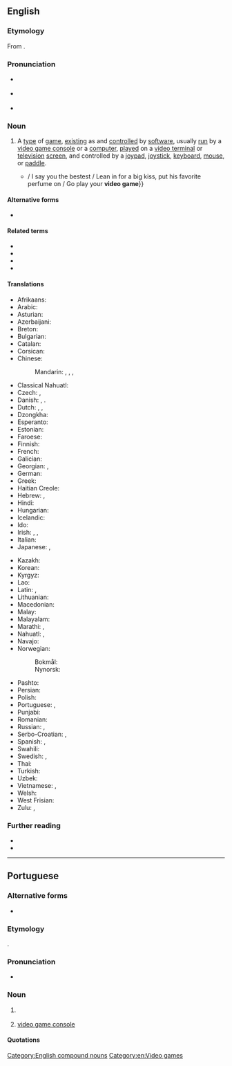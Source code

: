 {{also|videogame|video-game|vídeo-game|vídeo game}}
==English==

===Etymology===
From {{compound|en|video|game|notext=1|type=endocentric}}.

===Pronunciation===
* {{a|RP}} {{IPA|en|/ˈvɪdiːəʊ̯ˌɡeɪm/}}
* {{a|GA}} {{IPA|en|/ˈvɪdioʊ̯ˌɡeɪm/}}
* {{hyphenation|en|vid|eo game}}

===Noun===
{{en-noun}}

# A [[type#Noun|type]] of [[game#Noun|game]], [[exist]]ing as and [[control#Verb|controlled]] by [[software]], usually [[run#Verb|run]] by a [[video game console]] or a [[computer]], [[play#Verb|played]] on a [[videoterminal|video terminal]] or [[television]] [[screen#Noun|screen]], and controlled by a [[joypad]], [[joystick]], [[keyboard#Noun|keyboard]], [[mouse#Noun|mouse]], or [[paddle#Noun|paddle]]. {{defdate|from 1973}}
#*{{quote-song|en|author={{w|Lana Del Rey}}; {{w|Justin Parker}}|title=[[w:Video Games (song)|Video Games]]|album={{w|Born to Die}}|date=7 October 2011|artist=Lana Del Rey|passage=Swinging in the backyard / Pull up in your fast car whistling my name / Open up a beer / And you say get over here and play a '''video game''' / {{...}} / I say you the bestest / Lean in for a big kiss, put his favorite perfume on / Go play your '''video game'''}}

====Alternative forms====
* {{alter|en|videogame|video-game}}

====Related terms====
* {{l|en|computer game}}
* {{l|en|electronic game}}
* {{l|en|mobile game}}
* {{l|en|video gaming}}

====Translations====
{{trans-top|type of game existing as and controlled by software}}
* Afrikaans: {{t|af|videospeletjie}}
* Arabic: {{t|ar|لَعْبَةْ فِيدِيُو|f}}
* Asturian: {{t|ast|videoxuegu|m}}
* Azerbaijani: {{t|az|video oyun}}
* Breton: {{t|br|c'hoari video}}
* Bulgarian: {{t|bg|видеоигра́|f}}
* Catalan: {{t+|ca|videojoc|m}}
* Corsican: {{t|co|videoghjocu|m}}
* Chinese:
*: Mandarin: {{t+|cmn|電子遊戲}}, {{t+|cmn|电子游戏|tr=diànzǐ yóuxì}}, {{t|cmn|電腦遊戲}}, {{t|cmn|电脑游戏|tr=diànnǎo yóuxì}}
* Classical Nahuatl: {{t|nci|chīuhpōhualhuaztli patōlli}}
* Czech: {{t|cs|videohra|f}}, {{t|cs|počítačová hra|f}}
* Danish: {{t+|da|computerspil|n}} {{qualifier|computer}}, {{t|da|konsolspil|n}} {{qualifier|console}}. {{t|da|videospil|n}} {{qualifier|console|rare}}
* Dutch: {{t+|nl|videospel|n}}, {{t+|nl|videospelletje|n}}, {{t+|nl|game|m}}
* Dzongkha: {{t|dz|བརྙན་འཁོར་རྩེདམོ}}
* Esperanto: {{t|eo|videoludo}}
* Estonian: {{t|et|videomäng}}
* Faroese: {{t|fo|telduspøl}}
* Finnish: {{t+|fi|videopeli}}
* French: {{t+|fr|jeu vidéo|m}}
* Galician: {{t|gl|videoxogo|m}}
* Georgian: {{t|ka|ვიდეო თამაში}}, {{t|ka|ვიდეოთამაში}}
* German: {{t+|de|Videospiel|n}}
* Greek: {{t+|el|βιντεοπαιχνίδι|n}}
* Haitian Creole: {{t|ht|jwèt videyo}}
* Hebrew: {{t+|he|מִשְׂחַק מַחְשֵׁב|tr=miskhak makhšev|m}}, {{t|he|מִשְׂחַק וִידֵאוֹ|tr=miskhak vide'o|m}}
* Hindi: {{t|hi|वीडियो गेम|m}}
* Hungarian: {{t+|hu|videojáték}}
* Icelandic: {{t|is|tölvuleikur|m}}
* Ido: {{t|io|videoludo}}
* Irish: {{t|ga|cluiche físeán|m}}, {{t|ga|físchluiche|m}}, {{t|ga|cluiche físe|m}}
* Italian: {{t+|it|videogioco|m}}
* Japanese: {{t|ja|テレビゲーム|tr=terebi gēmu}}, {{t|ja|ビデオゲーム|tr=bideo gēmu}}
{{trans-mid}}
* Kazakh: {{t|kk|бейне ойын}}
* Korean: {{t|ko|비디오 게임}}
* Kyrgyz: {{t|ky|видео оюн}}
* Lao: {{t|lo|ວິ​ດີ​ໂອ​ເກມ}}
* Latin: {{t|la|[[lūdus]] [[ēlectrōnicus]]}}, {{t|la|[[lūdus]] [[vīsuālis]]}}
* Lithuanian: {{t|lt|video žaidimai}}
* Macedonian: {{t|mk|видеои́гра|f}}
* Malay: {{t|ms|permainan video}}
* Malayalam: {{t|ml|വീഡിയോ ഗെയിം}}
* Marathi: {{t|mr|संगणक खेळ|m}}, {{t|mr|व्हिडियो गेम|m}}
* Nahuatl: {{t|nah|videopatolli}}, {{t|nah|tepoztlamahuizoloni patolli}}
* Navajo: {{t|nv|ániʼ ííłdinii}}
* Norwegian:
*: Bokmål: {{t|nb|videospill|n}}
*: Nynorsk: {{t|nn|videospel|n}}
* Pashto: {{t|ps|ویډیو لوبه|m}}
* Persian: {{t|fa|بازیهای رایانه|tr=bâzihâ-ye râyâne}}
* Polish: {{t|pl|gra wideo|f}}
* Portuguese: {{t+|pt|videojogo|m}}, {{t+|pt|vídeo game|m}}
* Punjabi: {{t|pa|ਵਿਡਿਓ-ਗੇਮ|f}}
* Romanian: {{t+|ro|joc video|n}}
* Russian: {{t+|ru|компью́терная игра́|f}}, {{t+|ru|видеоигра́|f}}
* Serbo-Croatian: {{t|sh|видео игра|f}}, {{t|sh|video igra|f}}
* Spanish: {{t|es|juego de video}}, {{t+|es|videojuego}}
* Swahili: {{t|sw|mchezo wa video}}
* Swedish: {{t+|sv|TV-spel|n}}, {{t|sv|videospel|n}}
* Thai: {{t|th|เกมคอมพิวเตอร์}}
* Turkish: {{t|tr|bilgisayar oyunları}}
* Uzbek: {{t|uz|kompyuter oʻyinlari}}
* Vietnamese: {{t|vi|trò chơi điện tử}}, {{t+|vi|game}}
* Welsh: {{t|cy|gêm fideo|f}}
* West Frisian: {{t|fy|kompjûterspultsje}}
* Zulu: {{t|zu|umdlalo we video}}, {{t|zu|umdlalo wevidiyo}}
{{trans-bottom}}

===Further reading===
* {{pedia}}
* {{R:Online Etymology Dictionary|video}}

[[Category:English compound nouns]]
[[Category:en:Video games]]

----

==Portuguese==

===Alternative forms===
* {{alt|pt|videogame|vídeo-game|vídeo game|vídeo game|videogueime||rare}}

===Etymology===
{{ubor|pt|en|video game}}.

===Pronunciation===
* {{a|BR}} {{IPA|pt|/ˌvi.d͡ʒjoˈɡej.mi/}}

===Noun===
{{pt-noun|m|s|old=1}}

# {{lb|pt|Brazil}} {{l|en|video game}} {{gloss|software game}}
#: {{syn|pt|videojogo}}
# {{lb|pt|Brazil}} [[video game console]]
#: {{syn|pt|consola|q1=Portugal|console|q2=Brazil}}

====Quotations====
{{seeCites|pt}}

{{C|pt|Video games}}